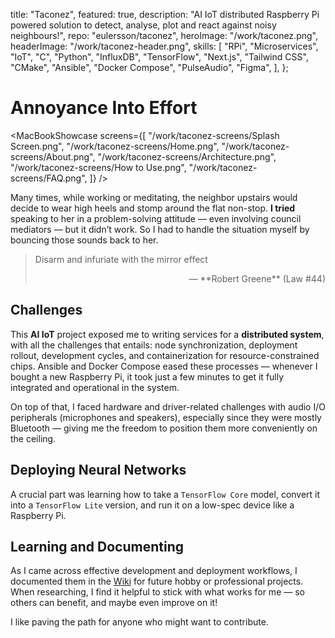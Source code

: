   title: "Taconez",
  featured: true,
  description:
    "AI IoT distributed Raspberry Pi powered solution to detect, analyse, plot and react against noisy neighbours!",
  repo: "eulersson/taconez",
  heroImage: "/work/taconez.png",
  headerImage: "/work/taconez-header.png",
  skills: [
    "RPi",
    "Microservices",
    "IoT",
    "C",
    "Python",
    "InfluxDB",
    "TensorFlow",
    "Next.js",
    "Tailwind CSS",
    "CMake",
    "Ansible",
    "Docker Compose",
    "PulseAudio",
    "Figma",
  ],
};

# Annoyance Into Effort

<MacBookShowcase
  screens={[
    "/work/taconez-screens/Splash Screen.png",
    "/work/taconez-screens/Home.png",
    "/work/taconez-screens/About.png",
    "/work/taconez-screens/Architecture.png",
    "/work/taconez-screens/How to Use.png",
    "/work/taconez-screens/FAQ.png",
  ]}
/>

Many times, while working or meditating, the neighbor upstairs would decide to
wear high heels and stomp around the flat non-stop. **I tried** speaking to her
in a problem-solving attitude — even involving council mediators — but it didn’t
work. So I had to handle the situation myself by <Hi>bouncing those sounds back
to her</Hi>.

> Disarm and infuriate with the mirror effect
>
> <p align="right">— **Robert Greene** (Law #44)</p>

## Challenges

This **AI IoT** project exposed me to writing services for a **distributed
system**, with all the challenges that entails: node synchronization, deployment
rollout, development cycles, and containerization for resource-constrained
chips. <Hi> Ansible and Docker Compose eased these processes — whenever I bought
a new Raspberry Pi, it took just a few minutes to get it fully integrated and
operational in the system.</Hi>

On top of that, I faced hardware and driver-related challenges with audio I/O
peripherals (microphones and speakers), especially since they were mostly
Bluetooth — giving me the freedom to position them more conveniently on the
ceiling.

## Deploying Neural Networks

A crucial part was learning how to take a `TensorFlow Core` model, convert it
into a `TensorFlow Lite` version, and run it on a low-spec device like a
Raspberry Pi.

## Learning and Documenting

As I came across effective development and deployment workflows, I documented
them in the [Wiki](https://github.com/eulersson/taconez/wiki) for future hobby
or professional projects. When researching, I find it helpful to stick with what
works for me — so others can benefit, and maybe even improve on it!

I like paving the path for anyone who might want to contribute.
